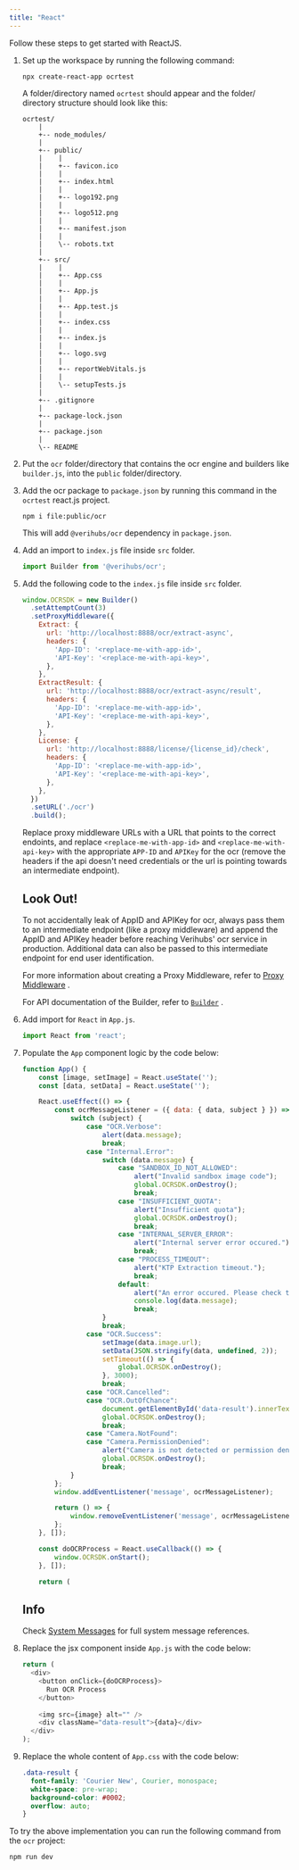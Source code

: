 ```yaml
---
title: "React"
---
```

Follow these steps to get started with ReactJS.

1.  Set up the workspace by running the following command:
    
    ```shell shell
    npx create-react-app ocrtest
    
    ```
    
    A folder/directory named `ocrtest` should appear and the folder/ directory structure should look like this:
    
    ```directory structure directory structure
    ocrtest/
        |
        +-- node_modules/
        |
        +-- public/
        |    |
        |    +-- favicon.ico
        |    |
        |    +-- index.html
        |    |
        |    +-- logo192.png
        |    |
        |    +-- logo512.png
        |    |
        |    +-- manifest.json
        |    |
        |    \-- robots.txt
        |
        +-- src/
        |    |
        |    +-- App.css
        |    |
        |    +-- App.js
        |    |
        |    +-- App.test.js
        |    |
        |    +-- index.css
        |    |
        |    +-- index.js
        |    |
        |    +-- logo.svg
        |    |
        |    +-- reportWebVitals.js
        |    |
        |    \-- setupTests.js
        |
        +-- .gitignore
        |
        +-- package-lock.json
        |
        +-- package.json
        |
        \-- README
    
    ```
    
2.  Put the `ocr` folder/directory that contains the ocr engine and builders like `builder.js`, into the `public` folder/directory.
    
3.  Add the ocr package to `package.json` by running this command in the `ocrtest` react.js project.
    
    ```shell shell
    npm i file:public/ocr
    
    ```
    
    This will add `@verihubs/ocr` dependency in `package.json`.
    
4.  Add an import to `index.js` file inside `src` folder.
    
    ```src/index.js src/index.js
    import Builder from '@verihubs/ocr';
    
    ```
    
5.  Add the following code to the `index.js` file inside `src` folder.
    
    ```src/index.js src/index.js
    window.OCRSDK = new Builder()
      .setAttemptCount(3)
      .setProxyMiddleware({
        Extract: {
          url: 'http://localhost:8888/ocr/extract-async',
          headers: {
            'App-ID': '<replace-me-with-app-id>',
            'API-Key': '<replace-me-with-api-key>',
          },
        },
        ExtractResult: {
          url: 'http://localhost:8888/ocr/extract-async/result',
          headers: {
            'App-ID': '<replace-me-with-app-id>',
            'API-Key': '<replace-me-with-api-key>',
          },
        },
        License: {
          url: 'http://localhost:8888/license/{license_id}/check',
          headers: {
            'App-ID': '<replace-me-with-app-id>',
            'API-Key': '<replace-me-with-api-key>',
          },
        },
      })
      .setURL('./ocr')
      .build();
    
    ```
    
    Replace proxy middleware URLs with a URL that points to the correct endoints, and replace `<replace-me-with-app-id>` and `<replace-me-with-api-key>` with the appropriate `APP-ID` and `APIKey` for the ocr (remove the headers if the api doesn't need credentials or the url is pointing towards an intermediate endpoint).
    
    <Warning>
    
    ## Look Out!
    
    To not accidentally leak of AppID and APIKey for ocr, always pass them to an intermediate endpoint (like a proxy middleware) and append the AppID and APIKey header before reaching Verihubs' ocr service in production. Additional data can also be passed to this intermediate endpoint for end user identification.
    
    For more information about creating a Proxy Middleware, refer to [Proxy Middleware](/docs/ocr-fastapi)
    .
    
    For API documentation of the Builder, refer to [`Builder`](/docs/ocr-builder)
    .
    
    </Warning>
6.  Add import for `React` in `App.js`.
    
    ```src/app.js src/app.js
    import React from 'react';
    
    ```
    
7.  Populate the `App` component logic by the code below:
    
    ```src/app.js src/app.js
    function App() {
        const [image, setImage] = React.useState('');
        const [data, setData] = React.useState('');
    
        React.useEffect(() => {
            const ocrMessageListener = ({ data: { data, subject } }) => {
                switch (subject) {
                    case "OCR.Verbose":
                        alert(data.message);
                        break;
                    case "Internal.Error":
                        switch (data.message) {
                            case "SANDBOX_ID_NOT_ALLOWED":
                                alert("Invalid sandbox image code");
                                global.OCRSDK.onDestroy();
                                break;
                            case "INSUFFICIENT_QUOTA":
                                alert("Insufficient quota");
                                global.OCRSDK.onDestroy();
                                break;
                            case "INTERNAL_SERVER_ERROR":
                                alert("Internal server error occured.");
                                break;
                            case "PROCESS_TIMEOUT":
                                alert("KTP Extraction timeout.");
                                break;
                            default:
                                alert("An error occured. Please check the console.");
                                console.log(data.message);
                                break;
                        }
                        break;
                    case "OCR.Success":
                        setImage(data.image.url);
                        setData(JSON.stringify(data, undefined, 2));
                        setTimeout(() => {
                            global.OCRSDK.onDestroy();
                        }, 3000);
                        break;
                    case "OCR.Cancelled":
                    case "OCR.OutOfChance":
                        document.getElementById('data-result').innerText = data.message;
                        global.OCRSDK.onDestroy();
                        break;
                    case "Camera.NotFound":
                    case "Camera.PermissionDenied":
                        alert("Camera is not detected or permission denied"),
                        global.OCRSDK.onDestroy();
                        break;
                }
            };
            window.addEventListener('message', ocrMessageListener);
    
            return () => {
                window.removeEventListener('message', ocrMessageListener);
            };
        }, []);
    
        const doOCRProcess = React.useCallback(() => {
            window.OCRSDK.onStart();
        }, []);
    
        return (
    
    ```
    
    <Warning>
    
    ## Info
    
    Check [System Messages](/docs/ocr-system-messages)
     for full system message references.
    
    </Warning>
8.  Replace the jsx component inside `App.js` with the code below:
    
    ```src/index.js src/index.js
    return (
      <div>
        <button onClick={doOCRProcess}>
          Run OCR Process
        </button>
        
        <img src={image} alt="" />
        <div className="data-result">{data}</div>
      </div>
    );
    
    ```
    
9.  Replace the whole content of `App.css` with the code below:
    
    ```src/app.css src/app.css
    .data-result {
      font-family: 'Courier New', Courier, monospace;
      white-space: pre-wrap;
      background-color: #0002;
      overflow: auto;
    }
    
    ```
    

To try the above implementation you can run the following command from the `ocr` project:

```shell shell
npm run dev

```